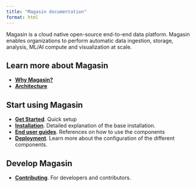 ```yaml
---
title: "Magasin documentation"
format: html
---
```


Magasin is a cloud native open-source end-to-end data platform.
Magasin enables organizations to perform automatic data ingestion, storage, analysis, ML/AI compute and visualization at scale.


## Learn more about Magasin
* **[Why Magasin?](why-magasin.qmd)**
* **[Architecture](architecture.qmd)**

## Start using Magasin
* **[Get Started](get-started/)**. Quick setup
* **[Installation](install/)**. Detailed explanation of the base installation.
* **[End user guides](end-user-guides.qmd)**. References on how to use the components
* **[Deployment](deployment.qmd)**. Learn more about the configuration of the different components.

## Develop Magasin

 * **[Contributing](contributing/)**. For developers and contributors.


